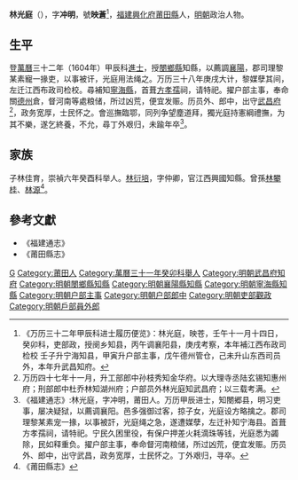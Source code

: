 '''林光庭'''（{{bd|?||?|}}），字'''冲明'''，號'''映蒼'''<ref>《万历三十二年甲辰科进士履历便览》：林光庭，映苍，壬午十一月十四日，癸卯科，吏部政，授阌乡知县，丙午调襄阳县，庚戌考察，本年補江西布政司检校 壬子升宁海知县，甲寅升户部主事，戊午德州管仓，己未升山东西司员外，本年升武昌知府。</ref>，[[福建|福建]][[興化府|興化府]][[莆田縣|莆田縣]]人，[[明朝|明朝]]政治人物。

==生平==
登[[萬曆|萬曆]]三十二年（1604年）甲辰科[[進士|進士]]，授[[閿鄉縣|閿鄉縣]]知縣，以薦調[[襄陽|襄陽]]，郡司理黎某素寵一掾吏，以事被讦，光庭用法绳之。万历三十八年庚戌大计，黎媒孽其间，左迁江西布政司检校。尋補知[[寧海縣|寧海縣]]，首葺[[方孝孺|方孝孺]]祠，请特祀。擢户部主事，奉命關[[德州|德州]]倉，督河南等處粮储，所过凶荒，便宜发赈。历员外、郎中，出守[[武昌府|武昌府]]<ref>万历四十七年十一月，升工部郎中孙枝秀知金华府。以大理寺丞陆玄锡知惠州府；刑部郎中杜乔林知湖州府；户部员外林光庭知武昌府；以三载考满。</ref>，政务宽厚，士民怀之。會巡撫臨鄂，同列争望塵道拜，獨光庭持憲綱禮撫，为其不樂，遂乞終養，不允，尋丁外艰归，未踰年卒<ref>《福建通志》:林光庭，字冲明，莆田人。万历甲辰进士，知閿郷县，明习吏事，屡决疑狱，以薦调襄阳。邑多强御过客，掠子女，光庭设方略擒之。郡司理黎某素宠一掾，以事被訐，光庭绳之急，遂遭媒孽，左迁补知宁海县。首葺方孝孺祠，请特祀。宁民久困里役，有保户押差火耗滴珠等钱，光庭悉为蠲除，民如释重负。擢户部主事，奉命督河南粮储，所过凶荒，便宜发赈。历员外、郎中，出守武昌，政务宽厚，士民怀之。丁外艰归，寻卒。</ref>。

== 家族 ==
子林佳育，崇禎六年癸酉科举人。[[林衍培|林衍培]]，字仲卿，官江西興國知縣。曾孫[[林攀桂|林攀桂]]、[[林源|林源]]<ref>《莆田縣志》</ref>。

==參考文獻==
{{reflist}}
*《福建通志》
*《莆田縣志》

{{萬曆三十二年甲辰科殿試金榜}}

{{Authority control}}

{{DEFAULTSORT:}}
[[Category:林姓|G]]
[[Category:莆田人|Category:莆田人]]
[[Category:萬曆三十一年癸卯科舉人|Category:萬曆三十一年癸卯科舉人]]
[[Category:明朝武昌府知府|Category:明朝武昌府知府]]
[[Category:明朝閿鄉縣知縣|Category:明朝閿鄉縣知縣]]
[[Category:明朝襄陽縣知縣|Category:明朝襄陽縣知縣]]
[[Category:明朝寧海縣知縣|Category:明朝寧海縣知縣]]
[[Category:明朝户部主事|Category:明朝户部主事]]
[[Category:明朝户部郎中|Category:明朝户部郎中]]
[[Category:明朝吏部觀政|Category:明朝吏部觀政]]
[[Category:明朝戶部員外郎|Category:明朝戶部員外郎]]